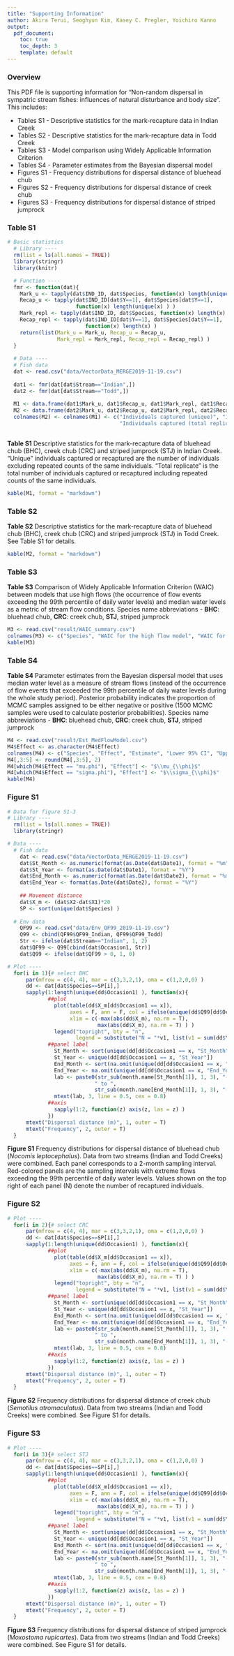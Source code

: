 ```yaml
---
title: "Supporting Information"
author: Akira Terui, Seoghyun Kim, Kasey C. Pregler, Yoichiro Kanno
output:
  pdf_document:
    toc: true
    toc_depth: 3
    template: default
---
```

### Overview
This PDF file is supporting information for "Non-random dispersal in sympatric stream fishes: influences of natural disturbance and body size". This includes:

* Tables S1 - Descriptive statistics for the mark-recapture data in Indian Creek
* Tables S2 - Descriptive statistics for the mark-recapture data in Todd Creek
* Tables S3 - Model comparison using Widely Applicable Information Criterion
* Tables S4 - Parameter estimates from the Bayesian dispersal model
* Figures S1 - Frequency distributions for dispersal distance of bluehead chub
* Figures S2 - Frequency distributions for dispersal distance of creek chub
* Figures S3 - Frequency distributions for dispersal distance of striped jumprock

\pagebreak

### Table S1
```r
# Basic statistics
  # Library ----
  rm(list = ls(all.names = TRUE))
  library(stringr)
  library(knitr)

  # Function ----
  fmr <- function(dat){
    Mark_u <- tapply(dat$IND_ID, dat$Species, function(x) length(unique(x) ) )
    Recap_u <- tapply(dat$IND_ID[dat$Y==1], dat$Species[dat$Y==1],
                      function(x) length(unique(x) ) )
    Mark_repl <- tapply(dat$IND_ID, dat$Species, function(x) length(x) )
    Recap_repl <- tapply(dat$IND_ID[dat$Y==1], dat$Species[dat$Y==1],
                         function(x) length(x) )
    return(list(Mark_u = Mark_u, Recap_u = Recap_u,
                Mark_repl = Mark_repl, Recap_repl = Recap_repl) )
  }
  
  # Data ----
  # Fish data
  dat <- read.csv("data/VectorData_MERGE2019-11-19.csv")
  
  dat1 <- fmr(dat[dat$Stream=="Indian",])
  dat2 <- fmr(dat[dat$Stream=="Todd",])
  
  M1 <- data.frame(dat1$Mark_u, dat1$Recap_u, dat1$Mark_repl, dat1$Recap_repl)
  M2 <- data.frame(dat2$Mark_u, dat2$Recap_u, dat2$Mark_repl, dat2$Recap_repl)
  colnames(M2) <- colnames(M1) <- c("Individuals captured (unique)", "Individuals recaptured (unique)",
                                    "Individuals captured (total replicate)", "Individuals recaptured (total replicate)")
  
```

**Table S1** Descriptive statistics for the mark-recapture data of bluehead chub (BHC), creek chub (CRC) and striped jumprock (STJ) in Indian Creek. “Unique” individuals captured or recaptured are the number of individuals excluding repeated counts of the same individuals. “Total replicate” is the total number of individuals captured or recaptured including repeated counts of the same individuals.

```r
kable(M1, format = "markdown")
```

\pagebreak

### Table S2
**Table S2** Descriptive statistics for the mark-recapture data of bluehead chub (BHC), creek chub (CRC) and striped jumprock (STJ) in Todd Creek. See Table S1 for details.
```r
kable(M2, format = "markdown")
```

\pagebreak

### Table S3
**Table S3** Comparison of Widely Applicable Information Criterion (WAIC) between models that use high flows (the occurrence of flow events exceeding the 99th percentile of daily water levels) and median water levels as a metric of stream flow conditions. Species name abbreviations - **BHC**: bluehead chub, **CRC**: creek chub, **STJ**, striped jumprock
```r
M3 <- read.csv("result/WAIC_summary.csv")
colnames(M3) <- c("Species", "WAIC for the high flow model", "WAIC for the median flow model")
kable(M3)
```

\pagebreak

### Table S4
**Table S4** Parameter estimates from the Bayesian dispersal model that uses median water level as a measure of stream flows (instead of the occurrence of flow events that exceeded the 99th percentile of daily water levels during the whole study period). Posterior probability indicates the proportion of MCMC samples assigned to be either negative or positive (1500 MCMC samples were used to calculate posterior probabilities). Species name abbreviations - **BHC**: bluehead chub, **CRC**: creek chub, **STJ**, striped jumprock
```r
M4 <- read.csv("result/Est_MedFlowModel.csv")
M4$Effect <- as.character(M4$Effect)
colnames(M4) <- c("Species", "Effect", "Estimate", "Lower 95% CI", "Upper 95% CI")
M4[,3:5] <- round(M4[,3:5], 2)
M4[which(M4$Effect == "mu.phi"), "Effect"] <- "$\\mu_{\\phi}$"
M4[which(M4$Effect == "sigma.phi"), "Effect"] <- "$\\sigma_{\\phi}$"
kable(M4)
```

\pagebreak

### Figure S1
```r
# Data for figure S1-3
# Library ----
  rm(list = ls(all.names = TRUE))
  library(stringr)

# Data ----
  # Fish data
    dat <- read.csv("data/VectorData_MERGE2019-11-19.csv")
    dat$St_Month <- as.numeric(format(as.Date(dat$Date1), format = "%m") )
    dat$St_Year <- format(as.Date(dat$Date1), format = "%Y")
    dat$End_Month <- as.numeric(format(as.Date(dat$Date2), format = "%m") )
    dat$End_Year <- format(as.Date(dat$Date2), format = "%Y")
    
    ## Movement distance
    dat$X_m <- (dat$X2-dat$X1)*20 
    SP <- sort(unique(dat$Species) )
  
  # Env data
    QF99 <- read.csv("data/Env_QF99_2019-11-19.csv")
    Q99 <- cbind(QF99$QF99_Indian, QF99$QF99_Todd)
    Str <- ifelse(dat$Stream=="Indian", 1, 2)
    dat$QF99 <- Q99[cbind(dat$Occasion1, Str)]
    dat$Q99 <- ifelse(dat$QF99 > 0, 1, 0)
```

```r
# Plot ----
  for(i in 1){# select BHC
      par(mfrow = c(4, 4), mar = c(3,3,2,1), oma = c(1,2,0,0) )
      dd <- dat[dat$Species==SP[i],]
      sapply(1:length(unique(dd$Occasion1) ), function(x){
             ##plot
               plot(table(dd$X_m[dd$Occasion1 == x]),
                    axes = F, ann = F, col = ifelse(unique(dd$Q99[dd$Occasion1 == x]) >= 1, "red", "black"),
                    xlim = c(-max(abs(dd$X_m), na.rm = T),
                             max(abs(dd$X_m), na.rm = T) ) )
               legend("topright", bty = "n",
                      legend = substitute("N = "*v1, list(v1 = sum(dd$Y[dd$Occasion1 == x]) ) ) )
             ##panel label
               St_Month <- sort(unique(dd[dd$Occasion1 == x, "St_Month"]) )
               St_Year <- unique(dd[dd$Occasion1 == x, "St_Year"])
               End_Month <- sort(na.omit(unique(dd[dd$Occasion1 == x, "End_Month"]) ) )
               End_Year <- na.omit(unique(dd[dd$Occasion1 == x, "End_Year"]) )
               lab <- paste0(str_sub(month.name[St_Month[1]], 1, 3), "-", St_Year,
                            " to ",
                            str_sub(month.name[End_Month[1]], 1, 3), "-", End_Year)
               mtext(lab, 3, line = 0.5, cex = 0.8)
             ##axis
               sapply(1:2, function(z) axis(z, las = z) )
             })
      mtext("Dispersal distance (m)", 1, outer = T)
      mtext("Frequency", 2, outer = T)
  }

```

**Figure S1** Frequency distributions for dispersal distance of bluehead chub (*Nocomis leptocephalus*). Data from two streams (Indian and Todd Creeks) were combined. Each panel corresponds to a 2-month sampling interval. Red-colored panels are the sampling intervals with extreme flows exceeding the 99th percentile of daily water levels. Values shown on the top right of each panel (N) denote the number of recaptured individuals.

\pagebreak

### Figure S2
```r
# Plot ----
  for(i in 2){# select CRC
      par(mfrow = c(4, 4), mar = c(3,3,2,1), oma = c(1,2,0,0) )
      dd <- dat[dat$Species==SP[i],]
      sapply(1:length(unique(dd$Occasion1) ), function(x){
             ##plot
               plot(table(dd$X_m[dd$Occasion1 == x]),
                    axes = F, ann = F, col = ifelse(unique(dd$Q99[dd$Occasion1 == x]) >= 1, "red", "black"),
                    xlim = c(-max(abs(dd$X_m), na.rm = T),
                             max(abs(dd$X_m), na.rm = T) ) )
               legend("topright", bty = "n",
                      legend = substitute("N = "*v1, list(v1 = sum(dd$Y[dd$Occasion1 == x]) ) ) )
             ##panel label
               St_Month <- sort(unique(dd[dd$Occasion1 == x, "St_Month"]) )
               St_Year <- unique(dd[dd$Occasion1 == x, "St_Year"])
               End_Month <- sort(na.omit(unique(dd[dd$Occasion1 == x, "End_Month"]) ) )
               End_Year <- na.omit(unique(dd[dd$Occasion1 == x, "End_Year"]) )
               lab <- paste0(str_sub(month.name[St_Month[1]], 1, 3), "-", St_Year,
                            " to ",
                            str_sub(month.name[End_Month[1]], 1, 3), "-", End_Year)
               mtext(lab, 3, line = 0.5, cex = 0.8)
             ##axis
               sapply(1:2, function(z) axis(z, las = z) )
             })
      mtext("Dispersal distance (m)", 1, outer = T)
      mtext("Frequency", 2, outer = T)
  }

```

**Figure S2** Frequency distributions for dispersal distance of creek chub (*Semotilus atromaculatus*). Data from two streams (Indian and Todd Creeks) were combined. See Figure S1 for details.

\pagebreak

### Figure S3
```r
# Plot ----
  for(i in 3){# select STJ
      par(mfrow = c(4, 4), mar = c(3,3,2,1), oma = c(1,2,0,0) )
      dd <- dat[dat$Species==SP[i],]
      sapply(1:length(unique(dd$Occasion1) ), function(x){
             ##plot
               plot(table(dd$X_m[dd$Occasion1 == x]),
                    axes = F, ann = F, col = ifelse(unique(dd$Q99[dd$Occasion1 == x]) >= 1, "red", "black"),
                    xlim = c(-max(abs(dd$X_m), na.rm = T),
                             max(abs(dd$X_m), na.rm = T) ) )
               legend("topright", bty = "n",
                      legend = substitute("N = "*v1, list(v1 = sum(dd$Y[dd$Occasion1 == x]) ) ) )
             ##panel label
               St_Month <- sort(unique(dd[dd$Occasion1 == x, "St_Month"]) )
               St_Year <- unique(dd[dd$Occasion1 == x, "St_Year"])
               End_Month <- sort(na.omit(unique(dd[dd$Occasion1 == x, "End_Month"]) ) )
               End_Year <- na.omit(unique(dd[dd$Occasion1 == x, "End_Year"]) )
               lab <- paste0(str_sub(month.name[St_Month[1]], 1, 3), "-", St_Year,
                            " to ",
                            str_sub(month.name[End_Month[1]], 1, 3), "-", End_Year)
               mtext(lab, 3, line = 0.5, cex = 0.8)
             ##axis
               sapply(1:2, function(z) axis(z, las = z) )
             })
      mtext("Dispersal distance (m)", 1, outer = T)
      mtext("Frequency", 2, outer = T)
  }

```

**Figure S3** Frequency distributions for dispersal distance of striped jumprock (*Moxostoma rupicartes*). Data from two streams (Indian and Todd Creeks) were combined. See Figure S1 for details.

\pagebreak
